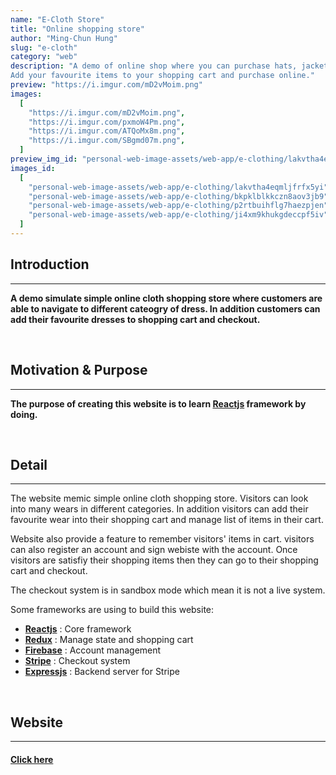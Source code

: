 ```yaml
---
name: "E-Cloth Store"
title: "Online shopping store"
author: "Ming-Chun Hung"
slug: "e-cloth"
category: "web"
description: "A demo of online shop where you can purchase hats, jackets, sneakers and clothes.
Add your favourite items to your shopping cart and purchase online."
preview: "https://i.imgur.com/mD2vMoim.png"
images:
  [
    "https://i.imgur.com/mD2vMoim.png",
    "https://i.imgur.com/pxmoW4Pm.png",
    "https://i.imgur.com/ATQoMx8m.png",
    "https://i.imgur.com/SBgmd07m.png",
  ]
preview_img_id: "personal-web-image-assets/web-app/e-clothing/lakvtha4eqmljfrfx5yi"
images_id:
  [
    "personal-web-image-assets/web-app/e-clothing/lakvtha4eqmljfrfx5yi",
    "personal-web-image-assets/web-app/e-clothing/bkpklblkkczn8aov3jb9",
    "personal-web-image-assets/web-app/e-clothing/p2rtbuihflg7haezpjen",
    "personal-web-image-assets/web-app/e-clothing/ji4xm9khukgdeccpf5iv",
  ]
---
```


## Introduction

---

**A demo simulate simple online cloth shopping store where
customers are able to navigate to different cateogry of dress. In addition customers
can add their favourite dresses to shopping cart and checkout.**

<br />

## Motivation & Purpose

---

**The purpose of creating this website is to learn [Reactjs](https://react.dev/)
framework by doing.**

<br />

## Detail

---

The website memic simple online cloth shopping store. Visitors can look into
many wears in different categories. In addition visitors can add their favourite
wear into their shopping cart and manage list of items in their cart.

Website also provide a feature to remember visitors' items in cart.
visitors can also register an account and sign webiste with the account.
Once visitors are satisfiy their shopping items then they can go to their
shopping cart and checkout.

The checkout system is in sandbox mode which mean it is not a live system.

Some frameworks are using to build this website:

- **[Reactjs](https://react.dev/)** : Core framework
- **[Redux](https://redux.js.org/)** : Manage state and shopping cart
- **[Firebase](https://firebase.google.com/)** : Account management
- **[Stripe](https://stripe.com/)** : Checkout system
- **[Expressjs](https://expressjs.com/)** : Backend server for Stripe

<br />

## Website

---

#### [Click here](https://tomneo2004.github.io/E-Clothing/)
